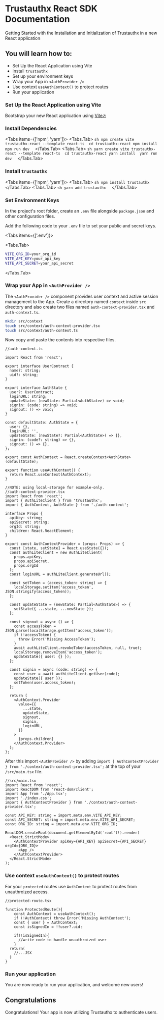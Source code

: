 
# Trustauthx React SDK Documentation

Getting Started with the Installation and Initialization of Trustauthx in a new
React application

## You will learn how to:

- Set Up the React Application using Vite
- Install `trustauthx`
- Set up your environment keys
- Wrap your App in `<AuthProvider />`
- Use context `useAuthContext()` to protect routes
- Run your application

<Steps>

### Set Up the React Application using Vite

Bootstrap your new React application using
[Vite↗](https://vitejs.dev/guide/#scaffolding-your-first-vite-project)

### Install Dependencies

<Tabs items={['npm', 'yarn']}>
  <Tabs.Tab>
    ```sh
    npm create vite trustauthx-react --template react-ts 
    cd trustauthx-react
    npm install 
    npm run dev 
    ```
  </Tabs.Tab>
  <Tabs.Tab> 
        ```sh
    yarn create vite trustauthx-react --template react-ts 
    cd trustauthx-react
    yarn install 
    yarn run dev 
    ```
  </Tabs.Tab>
</Tabs>

### Install `trustauthx`

<Tabs items={['npm', 'yarn']}>
  <Tabs.Tab>
    ```sh
    npm install trustauthx
    ```
  </Tabs.Tab>
  <Tabs.Tab> 
        ```sh
    yarn add trustauthx 
    ```
  </Tabs.Tab>
</Tabs>

### Set Environment Keys

In the project's root folder, create an `.env` file alongside `package.json` and
other configuration files.

Add the following code to your `.env` file to set your public and secret keys.

<Tabs items={['.env']}>

<Tabs.Tab>
```sh
VITE_ORG_ID=your_org_id
VITE_API_KEY=your_api_key
VITE_API_SECRET=your_api_secret
```
</Tabs.Tab>
</Tabs>

### Wrap your App in `<AuthProvider />`

The `<AuthProvider />` component provides user context and active session
management to the App. Create a directory named `context` inside `src` directory
and also create two files named `auth-context-provider.tsx` and
`auth-context.ts`.

```sh
mkdir src/context
touch src/context/auth-context-provider.tsx
touch src/context/auth-context.ts
```

Now copy and paste the contents into respective files.

```tsx
//auth-context.ts

import React from 'react';

export interface UserContract {
  name?: string;
  uid?: string;
}

export interface AuthState {
  user?: UserContract;
  loginURL: string;
  updateState: (newState: Partial<AuthState>) => void;
  signin: (code: string) => void;
  signout: () => void;
}

const defaultState: AuthState = {
  user: {},
  loginURL: '',
  updateState: (newState?: Partial<AuthState>) => {},
  signin: (code?: string) => {},
  signout: () => {},
};

export const AuthContext = React.createContext<AuthState>(defaultState);

export function useAuthContext() {
  return React.useContext(AuthContext);
}
```

```tsx
//NOTE: using local-storage for example-only.
//auth-context-provider.tsx
import React from 'react';
import { AuthLiteClient } from 'trustauthx';
import { AuthContext, AuthState } from './auth-context';

interface Props {
  apiKey: string;
  apiSecret: string;
  orgId: string;
  children: React.ReactElement;
}

export const AuthContextProvider = (props: Props) => {
  const [state, setState] = React.useState({});
  const authLiteClient = new AuthLiteClient(
    props.apiKey,
    props.apiSecret,
    props.orgId
  );
  const loginURL = authLiteClient.generateUrl();

  const setToken = (access_token: string) => {
    localStorage.setItem('access_token', JSON.stringify(access_token));
  };

  const updateState = (newState: Partial<AuthState>) => {
    setState({ ...state, ...newState });
  };

  const signout = async () => {
    const accessToken = JSON.parse(localStorage.getItem('access_token'));
    if (!accessToken) {
      throw Error('Missing AccessToken');
    }
    await authLiteClient.revokeToken(accessToken, null, true);
    localStorage.removeItem('access_token');
    updateState({ user: {} });
  };

  const signin = async (code: string) => {
    const user = await authLiteClient.getUser(code);
    updateState({ user });
    setToken(user.access_token);
  };

  return (
    <AuthContext.Provider
      value={{
        ...state,
        updateState,
        signout,
        signin,
        loginURL,
      }}
    >
      {props.children}
    </AuthContext.Provider>
  );
};
```

After this import `<AuthProvider />` by adding
`import { AuthContextProvider } from './context/auth-context-provider.tsx';` at
the top of your `/src/main.tsx` file.

```tsx
//src/main.tsx
import React from 'react';
import ReactDOM from 'react-dom/client';
import App from './App.tsx';
import './index.css';
import { AuthContextProvider } from './context/auth-context-provider.tsx';

const API_KEY: string = import.meta.env.VITE_API_KEY;
const API_SECRET: string = import.meta.env.VITE_API_SECRET;
const ORG_ID: string = import.meta.env.VITE_ORG_ID;

ReactDOM.createRoot(document.getElementById('root')!).render(
  <React.StrictMode>
    <AuthContextProvider apiKey={API_KEY} apiSecret={API_SECRET} orgId={ORG_ID}>
      <App />
    </AuthContextProvider>
  </React.StrictMode>
);
```

### Use context `useAuthContext()` to protect routes

For your `protected` routes use `AuthContext` to protect routes from
unauthroized access.

```tsx
//protected-route.tsx

function ProtectedRoute(){
    const AuthContext = useAuthContext();
    if (!AuthContext) throw Error('Missing AuthContext');
    const { user } = AuthContext;
    const isSignedIn = !!user?.uid;

    if(!isSignedIn){
      //write code to handle unauthroized user
    }
  return(
    //...JSX
  )
}
```

### Run your application

You are now ready to run your application, and welcome new users!

</Steps>

## Congratulations

Congratulations! Your app is now utilizing Trustauthx to authenticate users.
